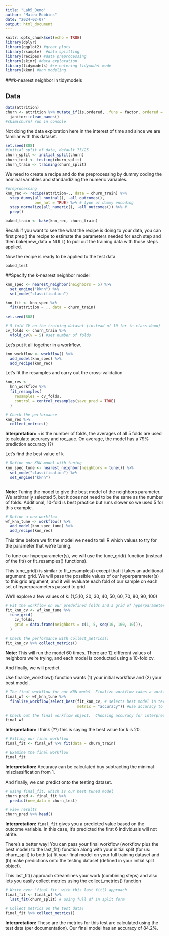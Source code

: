 ```yaml
---
title: "Lab5_Demo"
author: "Mateo Robbins"
date: "2024-02-07"
output: html_document
---
```


```r
knitr::opts_chunk$set(echo = TRUE)
library(dplyr)    
library(ggplot2) #great plots
library(rsample)  #data splitting 
library(recipes) #data preprocessing
library(skimr) #data exploration
library(tidymodels) #re-entering tidymodel mode
library(kknn) #knn modeling
```

###k-nearest neighbor in tidymodels

## Data

```r
data(attrition)
churn <- attrition %>% mutate_if(is.ordered, .funs = factor, ordered = F) %>% 
  janitor::clean_names()
#skim(churn) run in console
```

Not doing the data exploration here in the interest of time and since we are familiar with this dataset.

```r
set.seed(808)
#initial split of data, default 75/25
churn_split <- initial_split(churn)
churn_test <- testing(churn_split)
churn_train <- training(churn_split)
```

We need to create a recipe and do the preprocessing by dummy coding the nominal variables and standardizing the numeric variables.

```r
#preprocessing
knn_rec <- recipe(attrition~., data = churn_train) %>% 
  step_dummy(all_nominal(), -all_outcomes(),
             one_hot = TRUE) %>% # type of dummy encoding
  step_normalize(all_numeric(), -all_outcomes()) %>% #
  prep()

baked_train <- bake(knn_rec, churn_train)
```

Recall: if you want to see the what the recipe is doing to your data, you can first prep() the recipe to estimate the parameters needed for each step and then bake(new_data = NULL) to pull out the training data with those steps applied.

Now the recipe is ready to be applied to the test data.

```r
baked_test
```

##Specify the k-nearest neighbor model

```r

knn_spec <- nearest_neighbor(neighbors = 5) %>% 
  set_engine("kknn") %>% 
  set_mode("classification")
```

```r
knn_fit <- knn_spec %>% 
  fit(attrition ~ ., data = churn_train)
```

```r
set.seed(808)

# 5-fold CV on the training dataset (instead of 10 for in-class demo)
cv_folds <- churn_train %>% 
  vfold_cv(v = 5) #set number of folds

```

Let's put it all together in a workflow.

```r
knn_workflow <- workflow() %>% 
  add_model(knn_spec) %>% 
  add_recipe(knn_rec)
```

Let's fit the resamples and carry out the cross-validation
```r
knn_res <- 
  knn_workflow %>% 
  fit_resamples(
    resamples = cv_folds,
    control = control_resamples(save_pred = TRUE)
  )
```

```r
# Check the performance
knn_res %>% 
  collect_metrics()
```
__Interpretation:__ `n` is the number of folds, the averages of all 5 folds are used to calculate accuracy and roc_auc. On average, the model has a 79% prediction accuracy (?)

Let's find the best value of k
```r
# Define our KNN model with tuning
knn_spec_tune <- nearest_neighbor(neighbors = tune()) %>% 
  set_mode("classification") %>% 
  set_engine("kknn")
  
```
__Note:__ Tuning the model to give the best model of the neighbors parameter. We arbitrarily selected 5, but it does not need to be the same as the number of folds. Additional, 10-fold is best practice but runs slower so we used 5 for this example.


```r
# Define a new workflow
wf_knn_tune <- workflow() %>% 
  add_model(knn_spec_tune) %>% 
  add_recipe(knn_rec)
```

This time before we fit the model we need to tell R which values to try for the parameter that we're tuning.

To tune our hyperparameter(s), we will use the tune_grid() function (instead of the fit() or fit_resamples() functions).

This tune_grid() is similar to fit_resamples() except that it takes an additional argument: grid. We will pass the possible values of our hyperparameter(s) to this grid argument, and it will evaluate each fold of our sample on each set of hyperparameters passed to grid.

We'll explore a few values of k: (1,5,10, 20, 30, 40, 50, 60, 70, 80, 90, 100)
```r
# Fit the workflow on our predefined folds and a grid of hyperparameters
fit_knn_cv <- wf_knn_tune %>% 
  tune_grid(
    cv_folds,
    grid = data.frame(neighbors = c(1, 5, seq(10, 100, 10))),
  )
  
# Check the performance with collect_metrics()
fit_knn_cv %>% collect_metrics()
```
__Note:__ This will run the model 60 times. There are 12 different values of neighbors we're trying, and each model is conducted using a 10-fold cv.

And finally, we will predict.

Use finalize_workflow() function wants (1) your initial workflow and (2) your best model.

```r
# The final workflow for our KNN model. Finalize_workflow takes a workflow and a set of parameters.  In this case, that set is just the best value of k
final_wf <- wf_knn_tune %>% 
  finalize_workflow(select_best(fit_knn_cv, # selects best model in terms of value for k
                                metric = "accuracy")) #use accuracy to select model 

# Check out the final workflow object.  Choosing accuracy for interpretability in this simple binary context
final_wf
```
__Interpretation:__ I think (??) this is saying the best value for k is 20.

```r
# Fitting our final workflow
final_fit <- final_wf %>% fit(data = churn_train)

# Examine the final workflow
final_fit
```
__Interpretation:__ Accuracy can be calculated buy subtracting the minimal misclassification from 1. 

And finally, we can predict onto the testing dataset.

```r
# using final_fit, which is our best tuned model
churn_pred <- final_fit %>% 
  predict(new_data = churn_test)

# view results 
churn_pred %>% head()

```
__Interpretation:__ `final_fit` gives you a predicted value based on the outcome variable. In this case, it's predicted the first 6 individuals will not atrite. 

There's a better way! You can pass your final workflow (workflow plus the best model) to the last_fit() function along with your initial split (for us: churn_split) to both (a) fit your final model on your full training dataset and (b) make predictions onto the testing dataset (defined in your initial split object).

This last_fit() approach streamlines your work (combining steps) and also lets you easily collect metrics using the collect_metrics() function

```r
# Write over 'final_fit' with this last_fit() approach
final_fit <- final_wf %>% 
  last_fit(churn_split) # using full df in split form 

# Collect metrics on the test data!
final_fit %>% collect_metrics() 
```
__Interpretation:__ These are the metrics for this test are calculated using the test data (per documentation). Our final model has an accuracy of 84.2%.